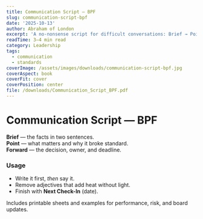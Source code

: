 ```yaml
---
title: Communication Script — BPF
slug: communication-script-bpf
date: '2025-10-13'
author: Abraham of London
excerpt: 'A no-nonsense script for difficult conversations: Brief → Point → Forward.'
readTime: 3–4 min read
category: Leadership
tags:
  - communication
  - standards
coverImage: /assets/images/downloads/communication-script-bpf.jpg
coverAspect: book
coverFit: cover
coverPosition: center
file: /downloads/Communication_Script_BPF.pdf
---
```


# Communication Script — BPF

**Brief** — the facts in two sentences.  
**Point** — what matters and why it broke standard.  
**Forward** — the decision, owner, and deadline.

### Usage
- Write it first, *then* say it.  
- Remove adjectives that add heat without light.  
- Finish with **Next Check-In** (date).

Includes printable sheets and examples for performance, risk, and board updates.
